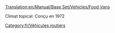 [[Translation:en/Manual/Base Set/Vehicles/Food Vans]]

{{fr/Vehicule routier|nom      = Camion de nourriture Foster
  |img      = Foster_Food_Van.png
  |prix     = 4 592£ (9 184$)
  |vitesse  = 48 km/h (30 mph)
  |annualite= 421£ (842$)
  |design   = 1935
  |vie      = 15
  |capacite = 17 tonnes de nourriture
}}
{{fr/Vehicule routier|nom      = Camion de nourriture Perry
  |img      = Perry_Food_Van.png
  |prix     = 5 494£ (10 988$)
  |vitesse  = 88 km/h (55 mph)
  |annualite= 787£ (1 574$)
  |design   = 1971
  |vie      = 15
  |capacite = 20 tonnes de nourriture
}}
Climat topical: Conçu en 1972

{{fr/Vehicule routier|nom      = Camion de nourriture Chippy
  |img      = Chippy_Food_Van.png
  |prix     = 5 904£ (11 808$)
  |vitesse  = 112 km/h (70 mph)
  |annualite= 1 125£ (2 250$)
  |design   = 2004
  |vie      = 15
  |capacite = 22 tonnes de nourriture
}}

[[Category:fr/Véhicules routiers]]